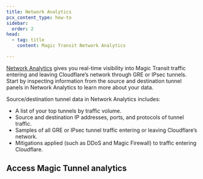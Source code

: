 ```yaml
---
title: Network Analytics
pcx_content_type: how-to
sidebar:
  order: 2
head:
  - tag: title
    content: Magic Transit Network Analytics

---
```



[Network Analytics](/analytics/network-analytics/) gives you real-time visibility into Magic Transit traffic entering and leaving Cloudflare’s network through <GlossaryTooltip term="GRE tunnel">GRE</GlossaryTooltip> or <GlossaryTooltip term="IPsec tunnel">IPsec</GlossaryTooltip> tunnels. Start by inspecting information from the source and destination tunnel panels in Network Analytics to learn more about your data.

Source/destination tunnel data in Network Analytics includes:

* A list of your top tunnels by traffic volume.
* Source and destination <GlossaryTooltip term="IP address">IP addresses</GlossaryTooltip>, ports, and protocols of tunnel traffic.
* Samples of all GRE or IPsec tunnel traffic entering or leaving Cloudflare’s network.
* Mitigations applied (such as DDoS and Magic Firewall) to traffic entering Cloudflare.

## Access Magic Tunnel analytics

<Render file="analytics/network-analytics" product="magic-wan" />
